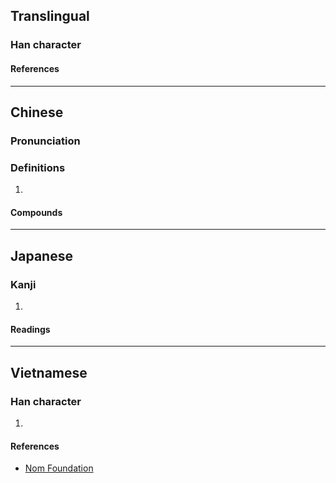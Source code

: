 {{character info/new}}
==Translingual==

===Han character===
{{Han char|rn=75|rad=木|as=03|sn=7|four=|canj=DYV|ids=⿰木亡}}

====References====
{{Han ref|kx=0513.011|hdz=21161.100|uh=6767}}

----

==Chinese==
{{zh-forms}}

===Pronunciation===
{{zh-pron
|m=máng
|c=mong4
|mc=
|oc=
|ma=
|cat=n
}}

===Definitions===
{{zh-hanzi}}

# {{n-g|Used in compounds below.}}

====Compounds====
{{zh-der|杧果}}

----

==Japanese==

===Kanji===
{{ja-kanji|grade=|rs=木03}}

# {{defn|lang=ja|sort=木03}}

====Readings====
{{ja-readings
|on=まん
}}

----

==Vietnamese==

===Han character===
{{vi-readings|rs=木03|reading=[[mang]], [[mãng]]}}

# {{defn|lang=vi|sort=木03}}

====References====
* [http://nomfoundation.org/common/nom_details.php?codepoint=6767 Nom Foundation]